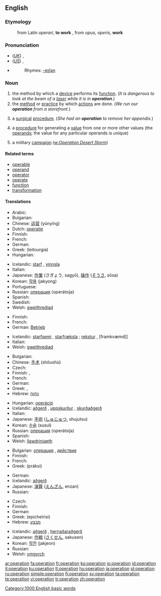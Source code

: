 {{wikipedia}}
==English==

===Etymology===

:from Latin ''operari'', '''to work''' , from ''opus, operis'', '''work'''

===Pronunciation===
*(''[[Received Pronunciation|UK]]'') {{IPA|/ˌɒpəˈɹeɪʃən/}}, {{SAMPA|/%Qp@"reIS@n/}}
*(''[[General American|US]]'') {{IPA|/ˌɑːpəˈɹeɪʃən/}}, {{SAMPA|/%A:p@"reIS@n/}}
*{{audio|en-us-operation.ogg|Audio (US)}}
*:Rhymes: [[Rhymes:English:-eɪʃǝn|-eɪʃǝn]]

===Noun===
{{en-noun}}

# the method by which a [[device]] performs its [[function]].  (''It is dangerous to look at the beam of a [[laser]] while it is in '''operation'''.'')
# the [[method]] or [[practice]] by which [[actions]] are done.  (''We run our '''operation''' from a storefront.'')
# {{medicine}} a [[surgical]] [[procedure]].  (''She had an '''operation''' to remove her appendix.'')
# {{mathematics}} a [[procedure]] for generating a [[value]] from one or more other values (the [[operand]]s; the value for any particular operands is unique)
# {{military}} a military [[campaign]] (''[[w:Operation Desert Storm]]'')

====Related terms====
* [[operable]]
* [[operand]]
* [[operator]]
* [[operate]]
* [[function]]
* [[transformation]]

====Translations====
{{trans-top|method by which a device performs its function}}
* Arabic: {{Arab|[[عملية]]}} {{IPAchar|(ʕamalīya)}} {{f}}
* Bulgarian: {{t+|bg|действие|n|sc=Cyrl}}
* Chinese: [[运营]] (yùnyíng)
* Dutch: [[operatie]] {{f}}
* Finnish: {{t+|fi|toiminta}}
* French: {{t+|fr|opération|f}}
* German: {{t+|de|Betrieb|m}}
* Greek: {{t|el|λειτουργία|f|sc=Grek}} (leitourgía)
* Hungarian: {{t+|hu|működés}}
{{trans-mid}}
* Icelandic: [[starf]] {{n}}, [[vinnsla]] {{f}}
* Italian: {{t+|it|operazione|f}}
* Japanese: [[作業]] (さぎょう, sagyō), [[操作]] ([[そうさ]], sōsa)
* Korean: [[작용]] (jakyong)
* Portuguese: {{t+|pt|operação|f}}
* Russian: [[операция]] (operátsija) {{f}}
* Spanish: {{t-|es|operación|f}}
* Swedish: {{t+|sv|operation|c}}
* Welsh: [[gweithrediad]] {{m}}
{{trans-bottom}}

{{trans-top|method or practice by which actions are done}}
* Finnish: {{t+|fi|toiminta}}
* French: {{t+|fr|opération|f}}
* German: [[Betrieb]] {{m}}
{{trans-mid}}
* Icelandic: [[starfsemi]] {{f}}, [[starfræksla]] {{f}}; [[rekstur]] {{m}}, [framkvæmd]] {{f}}
* Italian: {{t+|it|operazione|f}}
* Welsh: [[gweithrediad]] {{m}}
{{trans-bottom}}

{{trans-top|surgical procedure}}
* Bulgarian: {{t+|bg|операция|f|sc=Cyrl}}
* Chinese: [[手术]] (shǒushù)
* Czech: {{t-|cs|operace|f}}
* Finnish: {{t-|fi|leikkaus}}, {{t-|fi|operaatio}}
* French: {{t+|fr|opération|f}}
* German: {{t+|de|Operation|f}}
* Greek: {{t+|el|εγχείριση|f|sc=Grek}}, {{t+|el|εγχείρηση|f|sc=Grek}}
* Hebrew: [[נתוח]] {{m}}
{{trans-mid}}
* Hungarian: [[operáció]]
* Icelandic: [[aðgerð]] {{f}}, [[uppskurður]] {{m}}, [[skurðaðgerð]] {{f}}
* Italian: {{t+|it|operazione|f}}
* Japanese: [[手術]] ([[しゅじゅつ]], shujutsu)
* Korean: [[수술]] (susul)
* Russian: [[операция]] (operátsija) {{f}}
* Spanish: {{t-|es|operación|f}}
* Welsh: [[llawdriniaeth]] {{f}}
{{trans-bottom}}

{{trans-top|procedure for generating a value from one or more other values}}
* Bulgarian: [[операция]] {{f}}, [[действие]] {{n}}
* Finnish: {{t-|fi|operaatio}}
* French: {{t+|fr|opération|f}}
* Greek: {{t|el|πράξη|f|sc=Grek}} (práksi)
{{trans-mid}}
* German: {{t+|de|Operation|f}}
* Icelandic: [[aðgerð]] {{f}}
* Japanese: [[演算]] ([[えんざん]], enzan)
* Russian: {{t+|ru|действие|n|tr=déjstvije|sc=Cyrl}}
{{trans-bottom}}

{{trans-top|military campaign}}
* Czech: {{t-|cs|operace|f}}
* Finnish: {{t-|fi|operaatio}}
* German: {{t+|de|Operation|f}}
* Greek: {{t|el|επιχείρηση|sc=Grek}} (epicheírisi)
* Hebrew: [[מבצע]] {{m}}
{{trans-mid}}
* Icelandic: [[aðgerð]] {{f}}, [[hernaðaraðgerð]] {{f}}
* Japanese: [[作戦]] ([[さくせん]], sakusen)
* Korean: [[작전]] (jakjeon)
* Russian: {{t+|ru|действие|n|tr=déjstvije|sc=Cyrl}}
* Welsh: [[ymgyrch]]
{{trans-bottom}}

[[Category:1000 English basic words]]

[[ar:operation]]
[[fa:operation]]
[[fr:operation]]
[[ko:operation]]
[[io:operation]]
[[id:operation]]
[[it:operation]]
[[ku:operation]]
[[lt:operation]]
[[hu:operation]]
[[ja:operation]]
[[pl:operation]]
[[ru:operation]]
[[simple:operation]]
[[fi:operation]]
[[sv:operation]]
[[ta:operation]]
[[te:operation]]
[[vi:operation]]
[[tr:operation]]
[[zh:operation]]